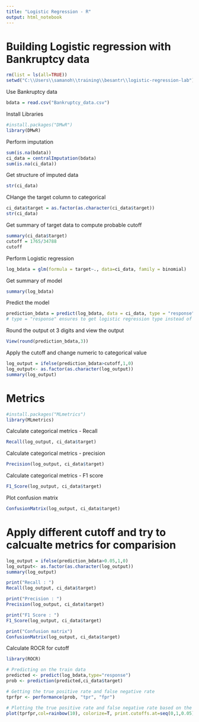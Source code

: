 ---
title: "Logistic Regression - R"
output: html_notebook
---

# Building Logistic regression with Bankruptcy data

```{r}
rm(list = ls(all=TRUE))
setwd("C:\\Users\\samanoh\\training\\besantr\\logistic-regression-lab")
```


Use Bankruptcy data

```{r}
bdata = read.csv("Bankruptcy_data.csv")
```

Install Libraries
```{r}
#install.packages("DMwR")
library(DMwR)
```

Perform imputation
```{r}
sum(is.na(bdata))
ci_data = centralImputation(bdata)
sum(is.na(ci_data))
```

Get structure of imputed data
```{r}
str(ci_data)
```

CHange the target column to categorical
```{r}
ci_data$target = as.factor(as.character(ci_data$target))
str(ci_data)
```

Get summary of target data to compute probable cutoff
```{r}
summary(ci_data$target)
cutoff = 1765/34788
cutoff
```
Perform Logistic regression
```{r}
log_bdata = glm(formula = target~., data=ci_data, family = binomial)
```

Get summary of model
```{r}
summary(log_bdata)
```

Predict the model
```{r}
prediction_bdata = predict(log_bdata, data = ci_data, type = "response")
# type = "response" ensures to get logistic regression type instead of linear output
```

Round the output ot 3 digits and view the output
```{r}
View(round(prediction_bdata,3))
```

Apply the cutoff and change numeric to categorical value
```{r}
log_output = ifelse(prediction_bdata>cutoff,1,0)
log_output<- as.factor(as.character(log_output))
summary(log_output)
```
# Metrics


```{r}
#install.packages("MLmetrics")
library(MLmetrics)
```

Calculate categorical metrics - Recall

```{r}
Recall(log_output, ci_data$target)
```

Calculate categorical metrics - precision
```{r}
Precision(log_output, ci_data$target)
```

Calculate categorical metrics - F1 score
```{r}
F1_Score(log_output, ci_data$target)
```

Plot confusion matrix
```{r}
ConfusionMatrix(log_output, ci_data$target)
```

# Apply different cutoff and try to calcualte metrics for comparision

```{r}
log_output = ifelse(prediction_bdata>0.05,1,0)
log_output<- as.factor(as.character(log_output))
summary(log_output)

print("Recall : ")
Recall(log_output, ci_data$target)

print("Precision : ")
Precision(log_output, ci_data$target)

print("F1 Score : ")
F1_Score(log_output, ci_data$target)

print("Confusion matrix")
ConfusionMatrix(log_output, ci_data$target)
```

Calculate ROCR for cutoff
```{r}
library(ROCR)

# Predicting on the train data
predicted <- predict(log_bdata,type="response")
prob <- prediction(predicted,ci_data$target)

# Getting the true positive rate and false negative rate
tprfpr <- performance(prob, "tpr", "fpr")

# Plotting the true positive rate and false negative rate based on the threshold value
plot(tprfpr,col=rainbow(10), colorize=T, print.cutoffs.at=seq(0,1,0.05))
```